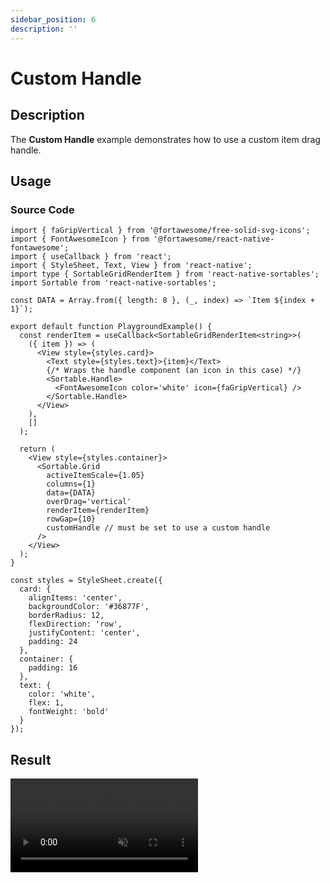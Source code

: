```yaml
---
sidebar_position: 6
description: ''
---
```


# Custom Handle

## Description

The **Custom Handle** example demonstrates how to use a custom item drag handle.

## Usage

### Source Code

```tsx
import { faGripVertical } from '@fortawesome/free-solid-svg-icons';
import { FontAwesomeIcon } from '@fortawesome/react-native-fontawesome';
import { useCallback } from 'react';
import { StyleSheet, Text, View } from 'react-native';
import type { SortableGridRenderItem } from 'react-native-sortables';
import Sortable from 'react-native-sortables';

const DATA = Array.from({ length: 8 }, (_, index) => `Item ${index + 1}`);

export default function PlaygroundExample() {
  const renderItem = useCallback<SortableGridRenderItem<string>>(
    ({ item }) => (
      <View style={styles.card}>
        <Text style={styles.text}>{item}</Text>
        {/* Wraps the handle component (an icon in this case) */}
        <Sortable.Handle>
          <FontAwesomeIcon color='white' icon={faGripVertical} />
        </Sortable.Handle>
      </View>
    ),
    []
  );

  return (
    <View style={styles.container}>
      <Sortable.Grid
        activeItemScale={1.05}
        columns={1}
        data={DATA}
        overDrag='vertical'
        renderItem={renderItem}
        rowGap={10}
        customHandle // must be set to use a custom handle
      />
    </View>
  );
}

const styles = StyleSheet.create({
  card: {
    alignItems: 'center',
    backgroundColor: '#36877F',
    borderRadius: 12,
    flexDirection: 'row',
    justifyContent: 'center',
    padding: 24
  },
  container: {
    padding: 16
  },
  text: {
    color: 'white',
    flex: 1,
    fontWeight: 'bold'
  }
});
```

## Result


<video autoPlay loop muted width='300px' src={handleVideo} />
